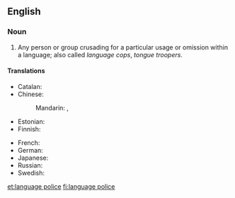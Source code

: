 ==English==

===Noun===
{{head|en|noun|head=[[language]] [[police]]}}

# Any person or group crusading for a particular usage or omission within a language; also called ''language cops'', ''tongue troopers''.

====Translations====
{{trans-top|language police}}
* Catalan: {{t-|ca|policia lingüística|f}}
* Chinese:
*: Mandarin: {{t|cmn|語言警察|sc=Hani}}, {{t|cmn|语言警察|tr=yǔyán jǐngchá|sc=Hani}}
* Estonian: {{t-|et|keelepolitsei}}
* Finnish: {{t-|fi|kielipoliisi}}
{{trans-mid}}
* French: {{t-|fr|police de la langue}}
* German: {{t+|de|Sprachpolizei|f}}
* Japanese: {{t-|ja|言語警察|tr=げんごけいさつ, gengo keisatsu}}
* Russian: {{t-|ru|языковая полиция|f|tr=jazykovája polícija}}
* Swedish: {{t-|sv|språkpolis|n}}
{{trans-bottom}}

[[et:language police]]
[[fi:language police]]